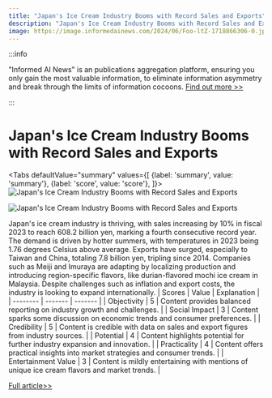 ```yaml
---
title: "Japan's Ice Cream Industry Booms with Record Sales and Exports"
description: "Japan's Ice Cream Industry Booms with Record Sales and Exports"
image: https://image.informedainews.com/2024/06/Foo-ltZ-1718866306-0.jpg
---
```



:::info

"Informed AI News" is an publications aggregation platform, ensuring you only gain the most valuable information, to eliminate information asymmetry and break through the limits of information cocoons.  [Find out more >>](/)

:::

# Japan's Ice Cream Industry Booms with Record Sales and Exports


<Tabs
	defaultValue="summary"
	values={[
	{label: 'summary', value: 'summary'},
	{label: 'score', value: 'score'},
]}>
<TabItem value="summary">
<img
  src="https://image.informedainews.com/2024/06/Foo-ltZ-1718866306-0.jpg"
  alt="Japan's Ice Cream Industry Booms with Record Sales and Exports"
/>

<img
  src="https://image.informedainews.com/2024/06/Foo-keL-1718866306-1.jpg"
  alt="Japan's Ice Cream Industry Booms with Record Sales and Exports"
/>



Japan's ice cream industry is thriving, with sales increasing by 10% in fiscal 2023 to reach 608.2 billion yen, marking a fourth consecutive record year. The demand is driven by hotter summers, with temperatures in 2023 being 1.76 degrees Celsius above average. Exports have surged, especially to Taiwan and China, totaling 7.8 billion yen, tripling since 2014. Companies such as Meiji and Imuraya are adapting by localizing production and introducing region-specific flavors, like durian-flavored mochi ice cream in Malaysia. Despite challenges such as inflation and export costs, the industry is looking to expand internationally.
</TabItem>
<TabItem value="score">
	| Scores     | Value   | Explanation |
	| -------- | ------- | ------- |
	| Objectivity  | 5    | Content provides balanced reporting on industry growth and challenges.    |
	| Social Impact | 3     | Content sparks some discussion on economic trends and consumer preferences.    |
	| Credibility    | 5    | Content is credible with data on sales and export figures from industry sources.    |
	| Potential    | 4    | Content highlights potential for further industry expansion and innovation.    |
	| Practicality    | 4    | Content offers practical insights into market strategies and consumer trends.    |
	| Entertainment Value    | 3    | Content is mildly entertaining with mentions of unique ice cream flavors and market trends.    |
</TabItem>
</Tabs>

[Full article>>](https://asia.nikkei.com/Business/Food-Beverage/Japanese-ice-cream-melts-hearts-in-Asia-with-record-exports)
